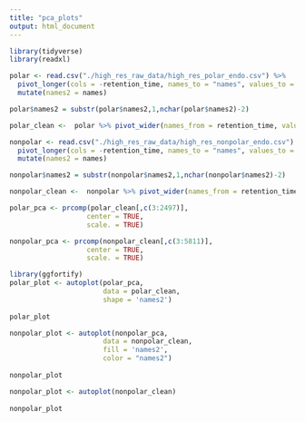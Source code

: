 ---
title: "pca_plots"
output: html_document
---

```{r}
library(tidyverse)
library(readxl)
```


```{r}
polar <- read.csv("./high_res_raw_data/high_res_polar_endo.csv") %>%
  pivot_longer(cols = -retention_time, names_to = "names", values_to = "values") %>%
  mutate(names2 = names) 

polar$names2 = substr(polar$names2,1,nchar(polar$names2)-2)

polar_clean <-  polar %>% pivot_wider(names_from = retention_time, values_from = values)
```

```{r}
nonpolar <- read.csv("./high_res_raw_data/high_res_nonpolar_endo.csv") %>%
  pivot_longer(cols = -retention_time, names_to = "names", values_to = "values") %>%
  mutate(names2 = names) 

nonpolar$names2 = substr(nonpolar$names2,1,nchar(nonpolar$names2)-2)

nonpolar_clean <-  nonpolar %>% pivot_wider(names_from = retention_time, values_from = values)
```


```{r}
polar_pca <- prcomp(polar_clean[,c(3:2497)],
                   center = TRUE,
                   scale. = TRUE)

nonpolar_pca <- prcomp(nonpolar_clean[,c(3:5811)],
                   center = TRUE,
                   scale. = TRUE)
```


```{r}
library(ggfortify)
polar_plot <- autoplot(polar_pca,
                       data = polar_clean, 
                       shape = 'names2')
  
polar_plot

nonpolar_plot <- autoplot(nonpolar_pca,
                       data = nonpolar_clean, 
                       fill = 'names2',
                       color = "names2")
  
nonpolar_plot
```
```{r}
nonpolar_plot <- autoplot(nonpolar_clean)
  
nonpolar_plot
```



